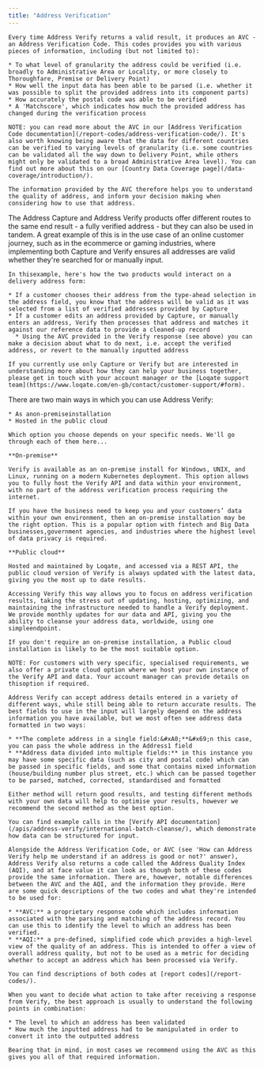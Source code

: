 ```yaml
---
title: "Address Verification"
---
```


<AccordionGroup>
  <Accordion
  title="How can Address Verify help me understand if an address is good or not?"
  >

    Every time Address Verify returns a valid result, it produces an AVC - an Address Verification Code. This codes provides you with various pieces of information, including (but not limited to):

    * To what level of granularity the address could be verified (i.e. broadly to Administrative Area or Locality, or more closely to Thoroughfare, Premise or Delivery Point)
    * How well the input data has been able to be parsed (i.e. whether it was possible to split the provided address into its component parts)
    * How accurately the postal code was able to be verified
    * A 'Matchscore', which indicates how much the provided address has changed during the verification process

    NOTE: you can read more about the AVC in our [Address Verification Code documentation](/report-codes/address-verification-code/). It's also worth knowing being aware that the data for different countries can be verified to varying levels of granularity (i.e. some countries can be validated all the way down to Delivery Point, while others might only be validated to a broad Administrative Area level). You can find out more about this on our [Country Data Coverage page](/data-coverage/introduction/).

    The information provided by the AVC therefore helps you to understand the quality of address, and inform your decision making when considering how to use that address.

  </Accordion>
  <Accordion
  title="How do Address Capture and Address Verify work together? Why use one when you have the other?"
  >
    The Address Capture and Address Verify products offer different routes to the same end result - a fully verified address - but they can also be used in tandem. A great example of this is in the use case of an online customer journey, such as in the ecommerce or gaming industries, where implementing both Capture and Verify ensures all addresses are valid whether they're searched for or manually input.

    In thisexample, here's how the two products would interact on a delivery address form:

    * If a customer chooses their address from the type-ahead selection in the address field, you know that the address will be valid as it was selected from a list of verified addresses provided by Capture
    * If a customer edits an address provided by Capture, or manually enters an address, Verify then processes that address and matches it against our reference data to provide a cleaned-up record
      * Using the AVC provided in the Verify response (see above) you can make a decision about what to do next, i.e. accept the verified address, or revert to the manually inputted address

    If you currently use only Capture or Verify but are interested in understanding more about how they can help your business together, please get in touch with your account manager or the [Loqate support team](https://www.loqate.com/en-gb/contact/customer-support/#form).

  </Accordion>
  <Accordion
  title="Address Verify cloud vs on-premise deployments, which is right for me?"
  >
    There are two main ways in which you can use Address Verify:

    * As anon-premiseinstallation
    * Hosted in the public cloud

    Which option you choose depends on your specific needs. We'll go through each of them here...

    **On-premise**

    Verify is available as an on-premise install for Windows, UNIX, and Linux, running on a modern Kubernetes deployment. This option allows you to fully host the Verify API and data within your environment, with no part of the address verification process requiring the internet.

    If you have the business need to keep you and your customers’ data within your own environment, then an on-premise installation may be the right option. This is a popular option with fintech and Big Data businesses,government agencies, and industries where the highest level of data privacy is required.

    **Public cloud**

    Hosted and maintained by Loqate, and accessed via a REST API, the public cloud version of Verify is always updated with the latest data, giving you the most up to date results.

    Accessing Verify this way allows you to focus on address verification results, taking the stress out of updating, hosting, optimizing, and maintaining the infrastructure needed to handle a Verify deployment. We provide monthly updates for our data and API, giving you the ability to cleanse your address data, worldwide, using one simpleendpoint.

    If you don't require an on-premise installation, a Public cloud installation is likely to be the most suitable option.

    NOTE: For customers with very specific, specialised requirements, we also offer a private cloud option where we host your own instance of the Verify API and data. Your account manager can provide details on thisoption if required.

  </Accordion>
  <Accordion
  title="Which fields should I pass my address into to ensure the best match rate?"
  >

    Address Verify can accept address details entered in a variety of different ways, while still being able to return accurate results. The best fields to use in the input will largely depend on the address information you have available, but we most often see address data formatted in two ways:

    * **The complete address in a single field:&#xA0;**&#x69;n this case, you can pass the whole address in the Address1 field
    * **Address data divided into multiple fields:** in this instance you may have some specific data (such as city and postal code) which can be passed in specific fields, and some that contains mixed information (house/building number plus street, etc.) which can be passed together to be parsed, matched, corrected, standardised and formatted

    Either method will return good results, and testing different methods with your own data will help to optimise your results, however we recommend the second method as the best option.

    You can find example calls in the [Verify API documentation](/apis/address-verify/international-batch-cleanse/), which demonstrate how data can be structured for input.

  </Accordion>
  <Accordion
  title="Should I use the AVC or AQI?"
  >

    Alongside the Address Verification Code, or AVC (see 'How can Address Verify help me understand if an address is good or not?' answer), Address Verify also returns a code called the Address Quality Index (AQI), and at face value it can look as though both of these codes provide the same information. There are, however, notable differences between the AVC and the AQI, and the information they provide. Here are some quick descriptions of the two codes and what they're intended to be used for:

    * **AVC:** a proprietary response code which includes information associated with the parsing and matching of the address record. You can use this to identify the level to which an address has been verified.
    * **AQI:** a pre-defined, simplified code which provides a high-level view of the quality of an address. This is intended to offer a view of overall address quality, but not to be used as a metric for deciding whether to accept an address which has been processed via Verify.

    You can find descriptions of both codes at [report codes](/report-codes/).

    When you want to decide what action to take after receiving a response from Verify, the best approach is usually to understand the following points in combination:

    * The level to which an address has been validated
    * How much the inputted address had to be manipulated in order to convert it into the outputted address

    Bearing that in mind, in most cases we recommend using the AVC as this gives you all of that required information.

  </Accordion>
</AccordionGroup>
